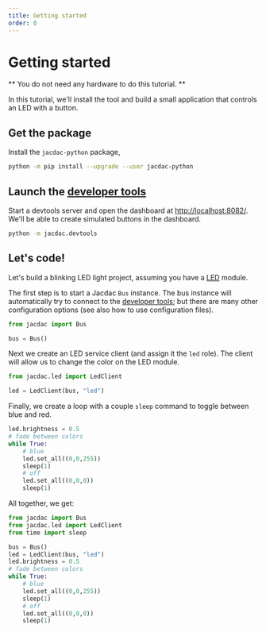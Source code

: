 ```yaml
---
title: Getting started
order: 0
---
```


# Getting started

** You do not need any hardware to do this tutorial. **

In this tutorial, we'll install the tool and build a small
application that controls an LED with a button.

## Get the package

Install the `jacdac-python` package,

```bash copy
python -m pip install --upgrade --user jacdac-python
```

## Launch the [developer tools](/clients/python/devtools/)

Start a devtools server and open the dashboard at [http://localhost:8082/](http://localhost:8082/).
We'll be able to create simulated buttons in the dashboard.

```bash copy
python -m jacdac.devtools
```

## Let's code!

Let's build a blinking LED light project, assuming you have a [LED](/services/led) module.

The first step is to start a Jacdac `Bus` instance. The bus instance will automatically try to connect to the [developer tools](/clients/python/devtools);
but there are many other configuration options (see also how to use configuration files).

```python
from jacdac import Bus

bus = Bus()
```

Next we create an LED service client (and assign it the `led` role).
The client will allow us to change the color on the LED module.

```python
from jacdac.led import LedClient

led = LedClient(bus, "led")
```

Finally, we create a loop with a couple `sleep` command to
toggle between blue and red.

```python
led.brightness = 0.5
# fade between colors
while True:
    # blue
    led.set_all((0,0,255))
    sleep(1)
    # off
    led.set_all((0,0,0))
    sleep(1)
```

All together, we get:

```python filename=blinky.py copy
from jacdac import Bus
from jacdac.led import LedClient
from time import sleep

bus = Bus()
led = LedClient(bus, "led")
led.brightness = 0.5
# fade between colors
while True:
    # blue
    led.set_all((0,0,255))
    sleep(1)
    # off
    led.set_all((0,0,0))
    sleep(1)
```
